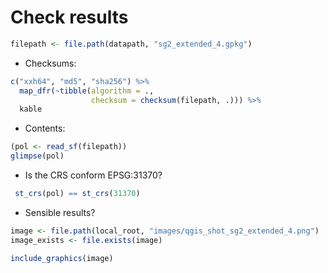 # Check results

```r
filepath <- file.path(datapath, "sg2_extended_4.gpkg")
```

- Checksums:

```r
c("xxh64", "md5", "sha256") %>% 
  map_dfr(~tibble(algorithm = ., 
                  checksum = checksum(filepath, .))) %>% 
  kable
```

- Contents:

```r
(pol <- read_sf(filepath))
glimpse(pol)
```

- Is the CRS conform EPSG:31370?

```r
 st_crs(pol) == st_crs(31370) 
```

- Sensible results?

```r
image <- file.path(local_root, "images/qgis_shot_sg2_extended_4.png")
image_exists <- file.exists(image)
```


```r
include_graphics(image)
```

